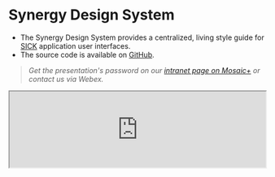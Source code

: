 
<Meta title="Welcome" />

# Synergy Design System

- The Synergy Design System provides a centralized, living style guide for [SICK](https://www.sick.com) application user interfaces.
- The source code is available on [GitHub](https://github.com/synergy-design-system/synergy-design-system).

> _Get the presentation's password on our [intranet page on Mosaic+](https://mosaicplus.sick.com/display/DesignSystem/Synergy+Design+System) or contact us via Webex._

<iframe style={{ aspectRatio: "16 / 11"}} width="100%" src="https://www.figma.com/embed?embed_host=share&url=https%3A%2F%2Fwww.figma.com%2Fproto%2FsMKeFg6Rshg0QjgHtAUq2Y%2FSynergy-Presentation%3Fpage-id%3D157%253A128%26type%3Ddesign%26node-id%3D157-1281%26viewport%3D564%252C253%252C0.04%26t%3Da9HayozNdRpu9WRq-1%26scaling%3Dcontain%26starting-point-node-id%3D157%253A1281%26hotspot-hints%3D0%26mode%3Ddesign" allowFullScreen></iframe>
